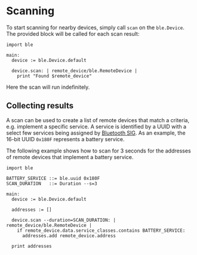 # Scanning

To start scanning for nearby devices, simply call `scan` on the `ble.Device`. The provided block will be called for each scan result:

```toit
import ble

main:
  device := ble.Device.default

  device.scan: | remote_device/ble.RemoteDevice |
    print "Found $remote_device"
```

Here the scan will run indefinitely.

## Collecting results

A scan can be used to create a list of remote devices that match a criteria, e.g. implement a specific service. A service is identified by a UUID with a select few services
being assigned by [Bluetooth SIG](https://www.bluetooth.com/specifications/assigned-numbers/). As an example, the 16-bit UUID `0x180F` represents a battery service.

The following example shows how to scan for 3 seconds for the addresses of remote devices that implement a battery service.

```toit
import ble

BATTERY_SERVICE ::= ble.uuid 0x180F
SCAN_DURATION   ::= Duration --s=3

main:
  device := ble.Device.default

  addresses := []

  device.scan --duration=SCAN_DURATION: | remote_device/ble.RemoteDevice |
    if remote_device.data.service_classes.contains BATTERY_SERVICE:
      addresses.add remote_device.address

  print addresses
```
